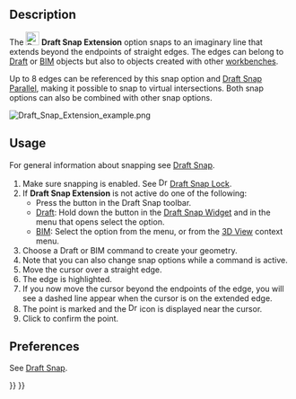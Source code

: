 <languages/>
<translate>

<!--T:10-->
{{Docnav
|[[Draft_Snap_Perpendicular|Snap Perpendicular]]
|[[Draft_Snap_Parallel|Snap Parallel]]
|[[Draft_Workbench|Draft]]
|IconL=Draft_Snap_Perpendicular.svg
|IconR=Draft_Snap_Parallel.svg
|IconC=Workbench_Draft.svg
}}

<!--T:2-->
{{GuiCommand
|Name=Draft Snap Extension
|MenuLocation=Snapping → Snap Extension
|Workbenches=[[Draft_Workbench|Draft]], [[BIM_Workbench|BIM]]
|SeeAlso=[[Draft_Snap|Draft Snap]], [[Draft_Snap_Lock|Draft Snap Lock]]
}}

== Description == <!--T:3-->

<!--T:5-->
The [[Image:Draft_Snap_Extension.svg|24px]] '''Draft Snap Extension''' option snaps to an imaginary line that extends beyond the endpoints of straight edges. The edges can belong to [[Draft_Workbench|Draft]] or [[BIM_Workbench|BIM]] objects but also to objects created with other [[Workbenches|workbenches]].

<!--T:11-->
Up to 8 edges can be referenced by this snap option and [[Draft_Snap_Parallel|Draft Snap Parallel]], making it possible to snap to virtual intersections. Both snap options can also be combined with other snap options.

</translate>
[[Image:Draft_Snap_Extension_example.png]]
<translate>
<!--T:6-->
{{Caption|Snapping the second point of a line to the extension of an edge}}

== Usage == <!--T:7-->

<!--T:12-->
For general information about snapping see [[Draft_Snap|Draft Snap]].

<!--T:8-->
# Make sure snapping is enabled. See [[Image:Draft_Snap_Lock.svg|16px]] [[Draft_Snap_Lock|Draft Snap Lock]].
# If '''Draft Snap Extension''' is not active do one of the following:
#* Press the {{Button|[[Image:Draft_Snap_Extension.svg|16px]] [[Draft_Snap_Extension|Snap Extension]]}} button in the Draft Snap toolbar.
#* [[Draft_Workbench|Draft]]: Hold down the {{Button|[[Image:Draft_Snap_Lock.svg|x16px]][[Image:Toolbar_flyout_arrow.svg|x16px]]}} button in the [[Draft_Snap_Widget|Draft Snap Widget]] and in the menu that opens select the {{MenuCommand|[[Image:Draft_Snap_Extension.svg|16px]] Snap Extension}} option.
#* [[BIM_Workbench|BIM]]: Select the {{MenuCommand|Snapping → [[Image:Draft_Snap_Extension.svg|16px]] Snap Extension}} option from the menu, or from the [[3D_View|3D View]] context menu.
# Choose a Draft or BIM command to create your geometry.
# Note that you can also change snap options while a command is active.
# Move the cursor over a straight edge.
# The edge is highlighted.
# If you now move the cursor beyond the endpoints of the edge, you will see a dashed line appear when the cursor is on the extended edge.
# The point is marked and the [[Image:Draft_Snap_Extension.svg|16px]] icon is displayed near the cursor.
# Click to confirm the point.

== Preferences == <!--T:13-->

<!--T:14-->
See [[Draft_Snap#Preferences|Draft Snap]].


<!--T:9-->
{{Docnav
|[[Draft_Snap_Perpendicular|Snap Perpendicular]]
|[[Draft_Snap_Parallel|Snap Parallel]]
|[[Draft_Workbench|Draft]]
|IconL=Draft_Snap_Perpendicular.svg
|IconR=Draft_Snap_Parallel.svg
|IconC=Workbench_Draft.svg
}}

</translate>
{{Draft Tools navi{{#translation:}}}}
{{Userdocnavi{{#translation:}}}}